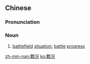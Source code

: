 {{also|战况}}
==Chinese==
{{zh-forms|s=战况}}

===Pronunciation===
{{zh-pron
|m=zhànkuàng
|c=zin3 fong3
|mn=chiàn-hóng
|cat=n
}}

===Noun===
{{zh-noun}}

# [[battlefield]] [[situation]]; [[battle]] [[progress]]

[[zh-min-nan:戰況]]
[[ko:戰況]]
